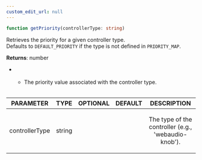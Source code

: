 ```yaml
---
custom_edit_url: null
---
```


```ts
function getPriority(controllerType: string)
```

<div>

</div>

<p>Retrieves the priority for a given controller type.<br />Defaults to <code>DEFAULT_PRIORITY</code> if the type is not defined in <code>PRIORITY_MAP</code>.</p>

**Returns**: number
- <ul><br /><li>The priority value associated with the controller type.</li><br /></ul>

|PARAMETER|TYPE|OPTIONAL|DEFAULT|DESCRIPTION|
|:---:|:---:|:---:|:---:|:---:|
|controllerType|string|||<p>The type of the controller (e.g., 'webaudio-knob').</p>|

